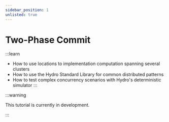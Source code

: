 ```yaml
---
sidebar_position: 1
unlisted: true
---
```


# Two-Phase Commit

:::learn
- How to use locations to implementation computation spanning several clusters
- How to use the Hydro Standard Library for common distributed patterns
- How to test complex concurrency scenarios with Hydro's deterministic simulator
:::

:::warning

This tutorial is currently in development.

:::